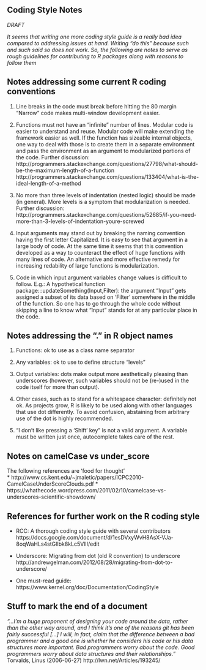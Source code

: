 Coding Style Notes
------------------

_DRAFT_  

_It seems that writing one more coding style guide is a really bad idea 
compared to addressing issues at hand. Writing "do this" because such and
such said so does not work. So, the following are notes to serve as 
rough guidelines for contributing to R packages along with reasons
to follow them_ 


## Notes addressing some current R coding conventions

1. Line breaks in the code must break before hitting the 80 margin
"Narrow" code makes multi-window development easier.

2. Functions must not have an "infinite" number of lines. Modular code
is easier to understand and reuse. Modular code will make extending
the framework easier as well. If the function has sizeable internal 
objects, one way to deal with those is to create them in a separate 
environment and pass the environment as an argument to modularized 
portions of the code.
Further discussion:
http://programmers.stackexchange.com/questions/27798/what-should-be-the-maximum-length-of-a-function
http://programmers.stackexchange.com/questions/133404/what-is-the-ideal-length-of-a-method

3. No more than three levels of indentation (nested logic) should be made 
(in general). More levels is a symptom that modularization is needed.
Further discussion:
http://programmers.stackexchange.com/questions/52685/if-you-need-more-than-3-levels-of-indentation-youre-screwed
 
4. Input arguments may stand out by breaking the naming convention having
the first letter Capitalized. It is easy to see that argument in a large
body of code. At the same time it seems that this convention developed
as a way to counteract the effect of huge functions with many lines of code.
An alternative and more effective remedy for increasing redability of
large functions is modularization.

5. Code in which input argument variables change values is difficult to follow. 
E.g.: A hypothetical function package:::updateSomething(Input,Filter): 
the argument "Input" gets assigned a subset of its data based on 'Filter' 
somewhere in the middle of the function. So one has to go through the whole 
code without skipping a line to know what "Input" stands for at any particular 
place in the code.  


## Notes addressing the "." in R object names

1. Functions: ok to use as a class name separator

2. Any variables: ok to use to define structure "levels"

3. Output variables: dots make output more aesthetically pleasing 
than underscores (however, such variables should not be (re-)used in the code 
itself for more than output).

4. Other cases, such as to stand for a whitespace character: definitely not ok.
As projects grow, R is likely to be used along with other languages that 
use dot differently. To avoid confusion, abstaining from arbitrary use 
of the dot is highly recommended.

5. "I don't like pressing a 'Shift' key" is not a valid argument. A variable must 
be written just once, autocomplete takes care of the rest.


## Notes on camelCase vs under_score

The following references are 'food for thought'  
* http://www.cs.kent.edu/~jmaletic/papers/ICPC2010-CamelCaseUnderScoreClouds.pdf
* https://whathecode.wordpress.com/2011/02/10/camelcase-vs-underscores-scientific-showdown/  


## References for further work on the R coding style

* RCC: A thorough coding style guide with several contributors  
https://docs.google.com/document/d/1esDVxyWvH8AsX-VJa-8oqWaHLs4stGlIbk8kLc5VlII/edit

* Underscore: Migrating from dot (old R convention) to underscore  
http://andrewgelman.com/2012/08/28/migrating-from-dot-to-underscore/

* One must-read guide:  
https://www.kernel.org/doc/Documentation/CodingStyle


## Stuff to mark the end of a document
 
 _"...I'm a huge proponent of designing your code around the data, rather than 
 the other way around, and I think it's one of the reasons git has been fairly 
 successful [...] I will, in fact, claim that the difference between a bad 
 programmer and a good one is whether he considers his code or his data 
 structures more important. Bad programmers worry about the code. Good 
 programmers worry about data structures and their relationships."_  
 Torvalds, Linus (2006-06-27) http://lwn.net/Articles/193245/


